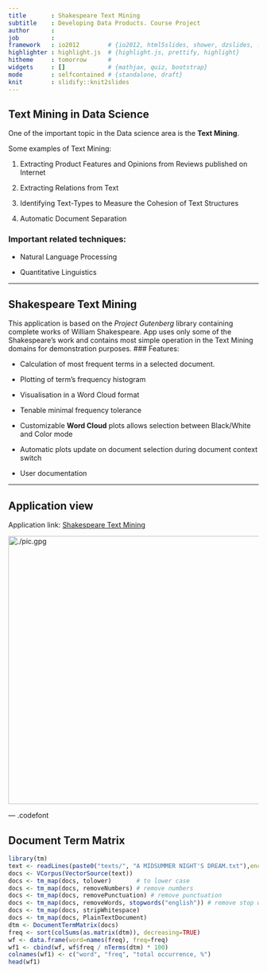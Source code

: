 ```yaml
---
title       : Shakespeare Text Mining
subtitle    : Developing Data Products. Course Project
author      : 
job         : 
framework   : io2012        # {io2012, html5slides, shower, dzslides, ...}
highlighter : highlight.js  # {highlight.js, prettify, highlight}
hitheme     : tomorrow      # 
widgets     : []            # {mathjax, quiz, bootstrap}
mode        : selfcontained # {standalone, draft}
knit        : slidify::knit2slides
---
```


## Text Mining in Data Science

One of the important topic in the Data science area is the **Text Mining**. 

Some examples of Text Mining:

1. Extracting Product Features and Opinions from Reviews published on Internet

2. Extracting Relations from Text

3. Identifying Text-Types to Measure the Cohesion of Text Structures

4. Automatic Document Separation

### Important related techniques:

- Natural Language Processing

- Quantitative Linguistics


---

## Shakespeare Text Mining

This application is based on the *Project Gutenberg* library containing complete works of William Shakespeare. App uses only some of the Shakespeare's work and contains most simple operation in the Text Mining domains for demonstration purposes.
### Features:

- Calculation of most frequent terms in a selected document.

- Plotting of term's frequency histogram

- Visualisation in a Word Cloud format

- Tenable minimal frequency tolerance

- Customizable **Word Cloud** plots allows selection between Black/White and Color mode

- Automatic plots update on document selection during document context switch

- User documentation

---


## Application view 

Application link: <a href="http://zhuchel.shinyapps.io/DevelopDataProducts"> Shakespeare Text Mining</a> 

 <img src="pic.jpg" alt="./pic.gpg" height="540" width="700"> 











--- .codefont 


## Document Term Matrix

```r
library(tm)
text <- readLines(paste0("texts/", "A MIDSUMMER NIGHT'S DREAM.txt"),encoding="UTF-8")
docs <- VCorpus(VectorSource(text))
docs <- tm_map(docs, tolower)       # to lower case
docs <- tm_map(docs, removeNumbers) # remove numbers
docs <- tm_map(docs, removePunctuation) # remove punctuation
docs <- tm_map(docs, removeWords, stopwords("english")) # remove stop words
docs <- tm_map(docs, stripWhitespace)
docs <- tm_map(docs, PlainTextDocument)
dtm <- DocumentTermMatrix(docs)  
freq <- sort(colSums(as.matrix(dtm)), decreasing=TRUE) 
wf <- data.frame(word=names(freq), freq=freq)
wf1 <- cbind(wf, wf$freq / nTerms(dtm) * 100)
colnames(wf1) <- c("word", "freq", "total occurrence, %")
head(wf1)  
```




